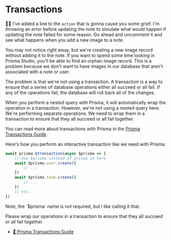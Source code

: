 # Transactions

🧝‍♂️ I've added a line to the `action` that is gonna cause you some grief. I'm
throwing an error before updating the note to simulate what would happen if
updating the note failed for some reason. Go ahead
and <InlineFile file="app/routes/users+/$username_+/notes.$noteId_.edit.tsx" line="151">uncomment it</InlineFile>
and see what happens when you add a new image to a note.

You may not notice right away, but we're creating a new image record without
adding it to the note. If you want to spend some time looking in Prisma Studio,
you'll be able to find an orphan image record. This is a problem because we
don't want to have images in our database that aren't associated with a note or
user.

The problem is that we're not using a transaction. A transaction is a way to
ensure that a series of database operations either all succeed or all fail. If
any of the operations fail, the database will roll back all of the changes.

When you perform a nested query with Prisma, it will automatically wrap the
operation in a transaction. However, we're not using a nested query here. We're
performing separate operations. We need to wrap them in a transaction to ensure
that they all succeed or all fail together.

You can read more about transactions with Prisma in the
[Prisma Transactions Guide](https://www.prisma.io/docs/guides/performance-and-optimization/prisma-client-transactions-guide).

Here's how you perform an interactive transaction like we need with Prisma:

```ts
await prisma.$transaction(async $prisma => {
	// Use $prisma instead of prisma in here
	await $prisma.user.create({
		// ...
	})
	await $prisma.team.create({
		// ...
	})
	// etc...
})
```

<callout-muted class="aside">
	Note, the `$prisma` name is not required, but I like calling it that.
</callout-muted>

Please wrap our operations in a transaction to ensure that they all succeed or
all fail together.

- [📜 Prisma Transactions Guide](https://www.prisma.io/docs/guides/performance-and-optimization/prisma-client-transactions-guide)
